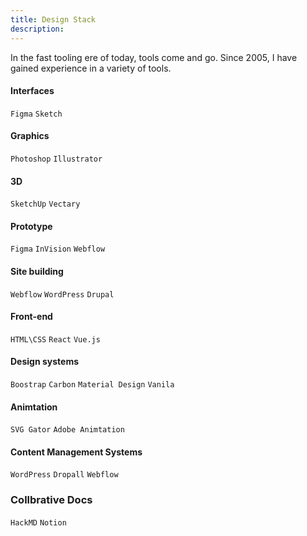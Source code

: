```yaml
---
title: Design Stack
description:
---
```

<PageDescription>

In the fast tooling ere of today, tools come and go. Since 2005, I have gained experience in a variety of tools.
</PageDescription>

#### Interfaces
`Figma` `Sketch`

#### Graphics
`Photoshop` `Illustrator`

#### 3D
`SketchUp` `Vectary`

#### Prototype
`Figma` `InVision` `Webflow`

#### Site building
`Webflow` `WordPress` `Drupal`

#### Front-end
`HTML\CSS` `React` `Vue.js`

#### Design systems
`Boostrap` `Carbon` `Material Design` `Vanila`

#### Animtation
`SVG Gator` `Adobe Animtation`

#### Content Management Systems
`WordPress` `Dropall` `Webflow`

### Collbrative Docs
`HackMD` `Notion`
